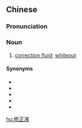 ==Chinese==
{{zh-forms|type=21}}

===Pronunciation===
{{zh-pron
|m=xiūzhèng液
|c=sau1 zing3 jik6
|cat=n
}}

===Noun===
{{zh-noun}}

# [[correction fluid]]; [[whiteout]]

====Synonyms====
* {{zh-l|改錯液}}
* {{zh-l|改正液}}
* {{zh-l|糾正液}}
* {{zh-l|立刻白}}
* {{zh-l|塗改液}}

[[hu:修正液]]